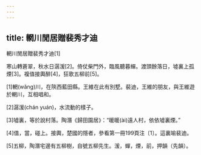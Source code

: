 ```yaml
---
---
---
```

title: 輞川閒居贈裴秀才迪
---




輞川閒居贈裴秀才迪[1]

寒山轉蒼翠，秋水日潺湲[2]。倚仗柴門外，臨風聽暮蟬。渡頭餘落日，墟裏上孤煙[3]。複值接輿醉[4]，狂歌五柳前[5]。

[1]輞(wǎng)川，在陝西藍田縣。王維在此有別墅。裴迪，王維的朋友，與王維遊於輞川，互相唱和。

[2]潺湲(chán yuán)，水流動的樣子。

[3]墟裏，等於說村落。陶潛《歸田園居》：“暖暖(ài)遠人村，依依墟裏煙。”

[4]值，當，碰上。接輿，楚國的隱者，參看第一冊199頁注〔1〕。這裏喻裴迪。

[5]五柳，陶潛宅邊有五柳樹，自號五柳先生。湲，蟬，煙，前，押韻（先韻）。